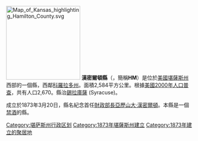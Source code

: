 {{Otheruses|漢密爾頓縣|subject=美國堪薩斯州的一個縣|other=同名的縣}}
[[File:Map_of_Kansas_highlighting_Hamilton_County.svg|200px]]
'''漢密爾頓縣'''（{{lang-en|Hamilton County}}，簡稱'''HM'''）是位於[[美國|美國]][[堪薩斯州|堪薩斯州]]西部的一個縣，西鄰[[科羅拉多州|科羅拉多州]]。面積2,584平方公里。根據[[美國2000年人口普查|美國2000年人口普查]]，共有人口2,670。縣治[[錫拉庫薩_(堪薩斯州)|錫拉庫薩]] (Syracuse)。

成立於1873年3月20日，縣名紀念首任[[美國財政部長|財政部長]][[亞歷山大·漢密爾頓|亞歷山大·漢密爾頓]]。本縣是一個[[禁酒|禁酒]]的縣。

{{commonscat}}
{{coord|display=title}}
{{normdaten}}
{{DEFAULTSORT:Hamilton County}}
[[Category:堪萨斯州行政区划|Category:堪萨斯州行政区划]]
[[Category:1873年堪薩斯州建立|Category:1873年堪薩斯州建立]]
[[Category:1873年建立的聚居地|Category:1873年建立的聚居地]]
{{Kansas-stub}}